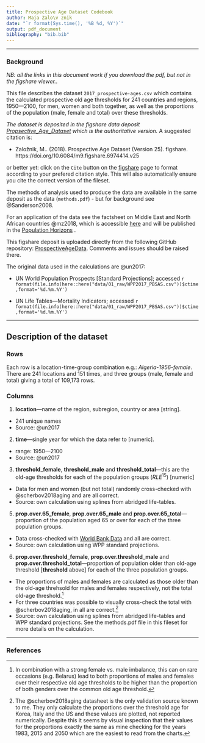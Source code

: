 ---
title: Prospective Age Dataset Codebook
author: Maja Zalo\v znik
date: "`r format(Sys.time(), '%B %d, %Y')`"
output: pdf_document
bibliography: "bib.bib"
---
***

### Background

*NB: all the links in this document work if you download the pdf, but not in the figshare viewer..*

This file describes the dataset `2017_prospective-ages.csv` which contains the calculated prospective old age thresholds for 241 countries and regions, 1950---2100, for men, women and both together, as well as the proportions of the population (male, female and total) over these thresholds. 

*The dataset is deposited in the figshare data deposit [Propsective_Age_Dataset](https://figshare.com/articles/Prospective_Age_Dataset/6974414) which is the authoritative version.* A suggested citation is:

* Založnik, M.. (2018). Prospective Age Dataset (Version 25). figshare. https://doi.org/10.6084/m9.figshare.6974414.v25

or better yet: click on the `Cite` button on the [figshare](https://figshare.com/articles/Prospective_Age_Dataset/6974414/17) page to format according to your prefered citation style. This will also automatically ensure you cite the correct version of the fileset. 

The methods of analysis used to produce the data are available in the same deposit as the data (`methods.pdf`) - but for background see @Sanderson2008. 

For an application of the data see the factsheet on Middle East and North African countries @mz2018, which is accessible [here](PH14.02.Factsheets/docs/presentations/PH14.02.Factsheet.pdf) and will be published in the [Population Horizons](https://content.sciendo.com/view/journals/pophzn/14/2/article-ps.3.xml) .

This figshare deposit is uploaded directly from the following GitHub repository: [ProspectiveAgeData](https://github.com/majazaloznik/ProspectiveAgeData). Comments and issues should be raised there. 

The original data used in the calculations are @un2017:

* UN World Population Prospects [Standard Projections]; accessed `r format(file.info(here::here("data/01_raw/WPP2017_PBSAS.csv"))$ctime,format='%d.%m.%Y')`

* UN Life Tables---Mortality Indicators;  accessed `r format(file.info(here::here("data/01_raw/WPP2017_PBSAS.csv"))$ctime,format='%d.%m.%Y')`



***
## Description of the dataset

### Rows

Each row is a location-time-group combination e.g.: *Algeria-1956-female*. There are 241 locations and 151 times, and three groups (male, female and total) giving a total of 109,173 rows.

### Columns

1. **location**---name of the region, subregion, country or area [string].
* 241 unique names
* Source:  @un2017 

2. **time**---single year for which the data refer to [numeric]. 
* range: 1950---2100
* Source:  @un2017 

3. **threshold_female**, **threshold_male** and **threshold_total**---this are the old-age thresholds for each of the population groups ($RLE^{15}$) [numeric]
* Data for men and women (but not total) randomly cross-checked with  @scherbov2018aging and are all correct.
* Source: own calculation using splines from abridged life-tables.

5. **prop.over.65_female**, **prop.over.65_male** and **prop.over.65_total**---proportion of the population aged 65 or over for each of the three population groups. 
* Data  cross-checked with [World Bank Data](https://data.worldbank.org/indicator/SP.POP.65UP.TO.ZS) and all are correct.
* Source: own calculation using WPP standard projections. 

6. **prop.over.threshold_female**, **prop.over.threshold_male** and **prop.over.threshold_total**---proportion of population older than old-age threshold [**threshold** above] for each of the three population groups.
* The proportions of males and females are calculated as those older than the old-age threhsold for males and females respectively, not the total old-age threshold.[^0] 
* For three countries was possible to visually cross-check the total with @scherbov2018aging, in all are correct.[^1]
* Source: own calculation using splines from abridged life-tables and WPP standard projections. See the methods.pdf file in this fileset for more details on the calculation. 


[^0]: In combination with a strong female vs. male imbalance, this can on rare occasions (e.g. Belarus) lead to both proportions of males and females over their respective old age thresholds to be higher than the proportion of both genders over the common old age threshold.
[^1]: The  @scherbov2018aging datasheet is the only validation source known to me. They only calculate the proportions over the threshold age for Korea, Italy and the US and these values are plotted, not reported numerically. Despite this it seems by visual inspection that their values for the proportions exactly the same as mine checking for the years 1983, 2015 and 2050 which are the easiest to read from the charts. 


 ***
### References